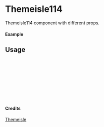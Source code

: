 
<Meta of={Themeisle114} title="Themeisle/Themeisle114" />

# Themeisle114

Themeisle114 component with different props.

#### Example

<Canvas of={Themeisle114.Primary} />

## Usage

```ts
import { Themeisle114 } from "yadl-ui";

const Example = () => {
  return (
      <Themeisle114 />
  );
};

export default Example;
```

#### Credits
[Themeisle](https://themeisle.com/illustrations/)
